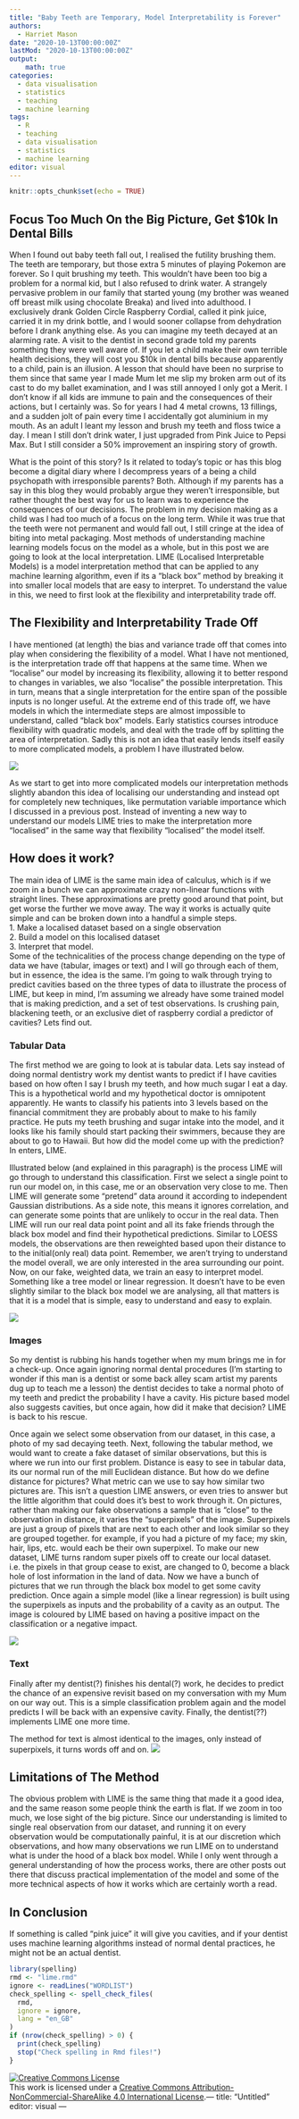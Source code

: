 ```yaml
---
title: "Baby Teeth are Temporary, Model Interpretability is Forever"
authors: 
  - Harriet Mason
date: "2020-10-13T00:00:00Z"
lastMod: "2020-10-13T00:00:00Z"
output:
    math: true
categories:
  - data visualisation
  - statistics
  - teaching
  - machine learning
tags:
  - R
  - teaching
  - data visualisation
  - statistics
  - machine learning
editor: visual
---
```


```r
knitr::opts_chunk$set(echo = TRUE)
```

## Focus Too Much On the Big Picture, Get $10k In Dental Bills
When I found out baby teeth fall out, I realised the futility brushing them. The teeth are temporary, but those extra 5 minutes of playing Pokemon are forever. So I quit brushing my teeth. This wouldn't have been too big a problem for a normal kid, but I also refused to drink water. A strangely pervasive problem in our family that started young (my brother was weaned off breast milk using chocolate Breaka) and lived into adulthood. I exclusively drank Golden Circle Raspberry Cordial, called it pink juice, carried it in my drink bottle, and I would sooner collapse from dehydration before I drank anything else. As you can imagine my teeth decayed at an alarming rate. A visit to the dentist in second grade told my parents something they were well aware of. If you let a child make their own terrible health decisions, they will cost you $10k in dental bills because apparently to a child, pain is an illusion. A lesson that should have been no surprise to them since that same year I made Mum let me slip my broken arm out of its cast to do my ballet examination, and I was still annoyed I only got a Merit. I don't know if all kids are immune to pain and the consequences of their actions, but I certainly was. So for years I had 4 metal crowns, 13 fillings, and a sudden jolt of pain every time I accidentally got aluminium in my mouth. As an adult I leant my lesson and brush my teeth and floss twice a day. I mean I still don't drink water, I just upgraded from Pink Juice to Pepsi Max. But I still consider a 50% improvement an inspiring story of growth.

What is the point of this story? Is it related to today's topic or has this blog become a digital diary where I decompress years of a being a child psychopath with irresponsible parents? Both. Although if my parents has a say in this blog they would probably argue they weren't irresponsible, but rather thought the best way for us to learn was to experience the consequences of our decisions. The problem in my decision making as a child was I had too much of a focus on the long term.  While it was true that the teeth were not permanent and would fall out, I still cringe at the idea of biting into metal packaging. Most methods of understanding machine learning models focus on the model as a whole, but in this post we are going to look at the local interpretation. LIME (Localised Interpretable Models) is a model interpretation method that can be applied to any machine learning algorithm, even if its a "black box" method by breaking it into smaller local models that are easy to interpret. To understand the value in this, we need to first look at the flexibility and interpretability trade off.

## The Flexibility and Interpretability Trade Off
I have mentioned (at length) the bias and variance trade off that comes into play when considering the flexibility of a model. What I have not mentioned, is the interpretation trade off that happens at the same time. When we "localise" our model by increasing its flexibility, allowing it to better respond to changes in variables, we also "localise" the possible interpretation. This in turn, means that a single interpretation for the entire span of the possible inputs is no longer useful. At the extreme end of this trade off, we have models in which the intermediate steps are almost impossible to understand, called "black box" models. Early statistics courses introduce flexibility with quadratic models, and deal with the trade off by splitting the area of interpretation. Sadly this is not an idea that easily lends itself easily to more complicated models, a problem I have illustrated below.

<centre>
![](draw1.png)
<centre>

As we start to get into more complicated models our interpretation methods slightly abandon this idea of localising our understanding and instead opt for completely new techniques, like permutation variable importance which I discussed in a previous post. Instead of inventing a new way to understand our models LIME tries to make the interpretation more "localised" in the same way that flexibility "localised" the model itself. 

## How does it work?
The main idea of LIME is the same main idea of calculus, which is if we zoom in a bunch we can approximate crazy non-linear functions with straight lines. These approximations are pretty good around that point, but get worse the further we move away. The way it works is actually quite simple and can be broken down into a handful a simple steps.  
1.  Make a localised dataset based on a single observation  
2.  Build a model on this localised dataset  
3.  Interpret that model.  
Some of the technicalities of the process change depending on the type of data we have (tabular, images or text) and I will go through each of them, but in essence, the idea is the same. I'm going to walk through trying to predict cavities based on the three types of data to illustrate the process of LIME, but keep in mind, I'm assuming we already have some trained model that is making prediction, and a set of test observations. Is crushing pain, blackening teeth, or an exclusive diet of raspberry cordial a predictor of cavities? Lets find out. 

### Tabular Data
The first method we are going to look at is tabular data. Lets say instead of doing normal dentistry work my dentist wants to predict if I have cavities based on how often I say I brush my teeth, and how much sugar I eat a day. This is a hypothetical world and my hypothetical doctor is omnipotent apparently. He wants to classify his patients into 3 levels based on the financial commitment they are probably about to make to his family practice. He puts my teeth brushing and sugar intake into the model, and it looks like his family should start packing their swimmers, because they are about to go to Hawaii. But how did the model come up with the prediction? In enters, LIME.

Illustrated below (and explained in this paragraph) is the process LIME will go through to understand this classification. First we select a single point to run our model on, in this case, me or an observation very close to me. Then LIME will generate some "pretend" data around it according to independent Gaussian distributions. As a side note, this means it ignores correlation, and can generate some points that are unlikely to occur in the real data. Then LIME will run our real data point point and all its fake friends through the black box model and find their hypothetical predictions. Similar to LOESS models, the observations are then reweighted based upon their distance to to the initial(only real) data point. Remember, we aren't trying to understand the model overall, we are only interested in the area surrounding our point. Now, on our fake, weighted data, we train an easy to interpret model. Something like a tree model or linear regression. It doesn't have to be even slightly similar to the black box model we are analysing, all that matters is that it is a model that is simple, easy to understand and easy to explain.

<centre>
![](draw2.png)
<centre>

### Images
So my dentist is rubbing his hands together when my mum brings me in for a check-up. Once again ignoring normal dental procedures (I'm starting to wonder if this man is a dentist or some back alley scam artist my parents dug up to teach me a lesson) the dentist decides to take a normal photo of my teeth and predict the probability I have a cavity. His picture based model also suggests cavities, but once again, how did it make that decision? LIME is back to his rescue.

Once again we select some observation from our dataset, in this case, a photo of my sad decaying teeth. Next, following the tabular method, we would want to create a fake dataset of similar observations, but this is where we run into our first problem. Distance is easy to see in tabular data, its our normal run of the mill Euclidean distance.  But how do we define distance for pictures? What metric can we use to say how similar two pictures are. This isn't a question LIME answers, or even tries to answer but the little algorithm that could does it's best to work through it. On pictures, rather than making our fake observations a sample that is "close" to the observation in distance, it varies the "superpixels" of the image. Superpixels are just a group of pixels that are next to each other and look similar so they are grouped together. for example, if you had a picture of my face; my skin, hair, lips, etc. would each be their own superpixel. To make our new dataset, LIME turns random super pixels off to create our local dataset. i.e. the pixels in that group cease to exist, are changed to 0,  become a black hole of lost information in the land of data. Now we have a bunch of pictures that we run through the black box model to get some cavity prediction. Once again a simple model (like a linear regression) is built using the superpixels as inputs and the probability of a cavity as an output. The image is coloured by LIME based on having a positive impact on the classification or a negative impact.

<centre>
![](draw3.png)
<centre>
 
### Text
Finally after my dentist(?) finishes his dental(?) work, he decides to predict the chance of an expensive revisit based on my conversation with my Mum on our way out. This is a simple classification problem again and the model predicts I will be back with an expensive cavity. Finally, the dentist(??) implements LIME one more time.

The method for text is almost identical to the images, only instead of superpixels, it turns words off and on. 
<centre>
![](draw4.png)
<centre>

## Limitations of The Method
The obvious problem with LIME is the same thing that made it a good idea, and the same reason some people think the earth is flat. If we zoom in too much, we lose sight of the big picture. Since our understanding is limited to single real observation from our dataset, and running it on every observation would be computationally painful, it is at our discretion which observations, and how many observations we run LIME on to understand what is under the hood of a black box model. While I only went through a general understanding of how the process works, there are other posts out there that discuss practical implementation of the model and some of the more technical aspects of how it works which are certainly worth a read.

## In Conclusion
If something is called "pink juice" it will give you cavities, and if your dentist uses machine learning algorithms instead of normal dental practices, he might not be an actual dentist.

```r
library(spelling)
rmd <- "lime.rmd"
ignore <- readLines("WORDLIST")
check_spelling <- spell_check_files(
  rmd,
  ignore = ignore,
  lang = "en_GB"
)
if (nrow(check_spelling) > 0) {
  print(check_spelling)
  stop("Check spelling in Rmd files!")
}
```

<a rel="license" href="http://creativecommons.org/licenses/by-nc-sa/4.0/"><img alt="Creative Commons License" style="border-width:0" src="https://i.creativecommons.org/l/by-nc-sa/4.0/88x31.png" /></a><br />This work is licensed under a <a rel="license" href="http://creativecommons.org/licenses/by-nc-sa/4.0/">Creative Commons Attribution-NonCommercial-ShareAlike 4.0 International License</a>.---
title: "Untitled"
editor: visual
---
